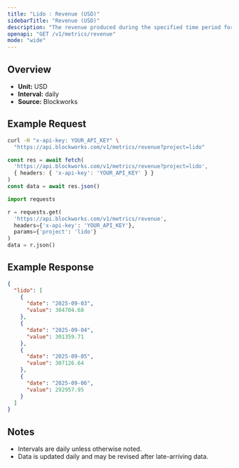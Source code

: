 ```yaml
---
title: "Lido : Revenue (USD)"
sidebarTitle: "Revenue (USD)"
description: "The revenue produced during the specified time period for given project."
openapi: "GET /v1/metrics/revenue"
mode: "wide"
---
```


## Overview

- **Unit:** USD
- **Interval:** daily
- **Source:** Blockworks

## Example Request

<CodeGroup>

```bash cURL
curl -H "x-api-key: YOUR_API_KEY" \
  "https://api.blockworks.com/v1/metrics/revenue?project=lido"
```

```typescript TypeScript
const res = await fetch(
  'https://api.blockworks.com/v1/metrics/revenue?project=lido',
  { headers: { 'x-api-key': 'YOUR_API_KEY' } }
)
const data = await res.json()
```

```python Python
import requests

r = requests.get(
  'https://api.blockworks.com/v1/metrics/revenue',
  headers={'x-api-key': 'YOUR_API_KEY'},
  params={'project': 'lido'}
)
data = r.json()
```

</CodeGroup>

## Example Response

```json
{
  "lido": [
    {
      "date": "2025-09-03",
      "value": 304704.68
    },
    {
      "date": "2025-09-04",
      "value": 301359.71
    },
    {
      "date": "2025-09-05",
      "value": 307126.64
    },
    {
      "date": "2025-09-06",
      "value": 292957.95
    }
  ]
}
```

## Notes
- Intervals are daily unless otherwise noted.
- Data is updated daily and may be revised after late-arriving data.
